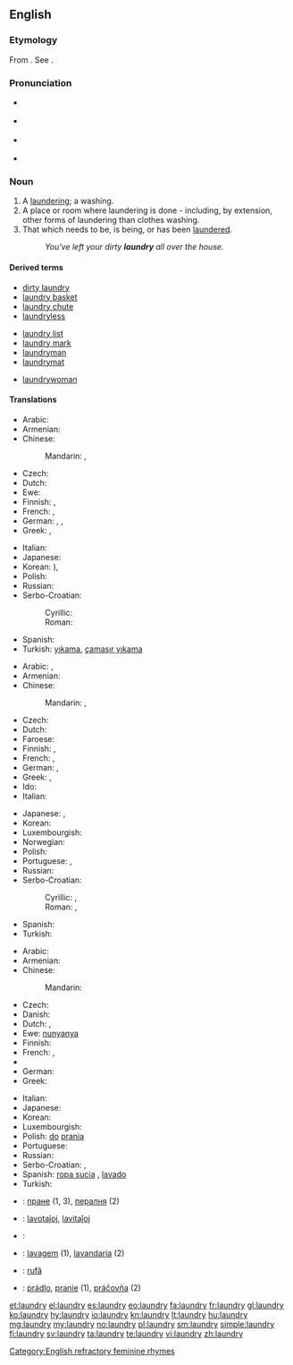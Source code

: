==English==
{{wikipedia}}

===Etymology===
From {{etyl|fro}} {{term|lavanderie|lang=fro}}. See {{term|launder}}.

===Pronunciation===
* {{a|UK}} {{IPA|/ˈlɔːn.dri/}}
* {{a|US}} {{IPA|/ˈlɔn.dri/}}
* {{a|cot-caught|northern cities vowel shift}} {{IPA|/ˈlɑn.dri/}}
* {{audio|en-us-laundry.ogg|Audio (US cot-caught merged)}}

===Noun===
{{en-noun|laundries}}

# A [[laundering]]; a washing.
# A place or room where laundering is done - including, by extension, other forms of laundering than clothes washing.
# That which needs to be, is being, or has been [[launder]]ed.
#: ''You've left your dirty '''laundry''' all over the house.''

====Derived terms====
{{rel-top3|Terms derived from ''laundry''}}
* [[dirty laundry]]
* [[laundry basket]]
* [[laundry chute]]
* [[laundryless]]
{{rel-mid3}}
* [[laundry list]]
* [[laundry mark]]
* [[laundryman]]
* [[laundrymat]]
{{rel-mid3}}
* [[laundrywoman]]
{{rel-bottom}}

====Translations====
{{trans-top|laundering; washing}}
* Arabic: {{t-|ar|غسيل|m|tr=ġasīl}}
* Armenian: {{t-|hy|լվացք|tr=lvac’k’}}
* Chinese:
*: Mandarin: {{t|cmn|洗衣|tr=xǐyī|sc=Hani}},  {{t-|cmn|洗濯|tr=xǐzhuó|sc=Hani}}
* Czech: {{t-|cs|praní|n}}
* Dutch: {{t+|nl|was|m}}
* Ewe: {{tø|ee|nunyanya|xs=Ewe}}
* Finnish: {{t-|fi|pyykkäys}}, {{t-|fi|pyykkääminen}}
* French: {{t+|fr|blanchisserie|f}},  {{t+|fr|blanchissage|m}}
* German: {{t+|de|Wäsche|f}},  {{t-|de|Wäscherei|f}},  {{t-|de|Waschen|n}}
* Greek: {{t+|el|πλύσιμο|n|sc=Grek}}, {{t+|el|μπουγάδα|f|sc=Grek}}
{{trans-mid}}
* Italian: {{t+|it|bucato|m}}
* Japanese: {{t+|ja|洗濯|tr=せんたく, sentaku}}
* Korean: {{t|ko|세탁|tr=setak|sc=Kore}} {{t|ko|洗濯|sc=Kore}}), {{t|ko|빨래|tr=ppallae|sc=Kore}}
* Polish: {{t+|pl|pranie|n}}
* Russian: {{t+|ru|стирка|f|tr=stírka}}
* Serbo-Croatian:
*: Cyrillic: {{t|sh|прање|n}}
*: Roman: {{t|sh|pranje|n}}
* Spanish: {{t+|es|colada|f}}
* Turkish: [[yıkama]], [[çamaşır yıkama]]
{{trans-bottom}}

{{trans-top|place or room where laundering is done}}
* Arabic: {{t-|ar|مصبغة|f|tr=máṣbaġa}},  {{t-|ar|مغسلة|f|tr=máġsala}}
* Armenian: {{t-|hy|լվացքատուն|tr=lvac’k’atun}}
* Chinese:
*: Mandarin: {{t|cmn|洗衣房|tr=xǐyīfáng|sc=Hani}},  {{t|cmn|洗衣店|tr=xǐyīdiàn|sc=Hani}}
* Czech: {{t-|cs|prádelna|f}}
* Dutch: {{t-|nl|wasserij|f}}
* Faroese: {{t-|fo|vaskarí|n}}
* Finnish: {{t+|fi|pesutupa}}, {{t+|fi|pesula}}
* French: {{t+|fr|laverie|f}},  {{t+|fr|buanderie|f}}
* German: {{t+|de|Waschküche|f}},  {{t-|de|Waschsalon|m}}
* Greek: {{t+|el|πλυσταριό|n|tr=plystarió|sc=Grek}}, {{t+|el|πλυντήριο|n|tr=plyntírio|sc=Grek}}
* Ido: {{t+|io|laverio|xs=Ido}}
* Italian: {{t+|it|lavanderia|f}}
{{trans-mid}}
* Japanese: {{t-|ja|ランドリー|tr=randorī}},  {{t-|ja|洗濯屋|tr=せんたくや, sentakuya}}
* Korean: {{t|ko|세탁실|tr=setaksil|sc=Kore}}
* Luxembourgish: {{t-|lb|Wäschkichen|f}}
* Norwegian: {{t+|no|vaskerom|n}}
* Polish: {{t-|pl|pralnia|f}}
* Portuguese: {{t+|pt|lavanderia}}, {{t-|pt|área de serviço}}
* Russian: {{t+|ru|прачечная|f|tr=práčečnaja}}
* Serbo-Croatian:
*: Cyrillic: {{t|sh|праоница|f}}, {{t|sh|перионица|f}}
*: Roman: {{t|sh|praonica|f}}, {{t|sh|perionica|f}}
* Spanish: {{t-|es|lavandería|f}}
* Turkish: {{t+|tr|çamaşırhane}}
{{trans-bottom}}

{{trans-top|that which needs to be laundered}}
* Arabic: {{t-|ar|مغسلة|m|tr=ghasiil}}
* Armenian: {{t-|hy|լվացք|tr=lvac’k’}}
* Chinese:
*: Mandarin: {{t|cmn|要洗的衣服|tr=yào xǐ de yīfu|sc=Hani}}
* Czech: {{t-|cs|prádlo|n}}
* Danish: {{t-|da|vasketøj|n}}
* Dutch: {{t+|nl|was|m}}, {{t-|nl|wasgoed|n}}
* Ewe: [[nunyanya]]
* Finnish: {{t+|fi|pyykki}}
* French: {{t+|fr|lessive|f}},  {{t+|fr|linge|f}}
* {{trreq|Georgian}}
* German: {{t+|de|Wäsche|f}}
* Greek: {{t+|el|άπλυτα|n|p|tr=áplyta|sc=Grek}}
{{trans-mid}}
* Italian: {{t+|it|bucato|m}}
* Japanese: {{t+|ja|洗濯物|tr=せんたくもの, sentakumono}}
* Korean: {{t|ko|세탁물|tr=setangmul|sc=Kore}}
* Luxembourgish: {{t-|lb|Wäsch}}
* Polish: {{t+|pl|rzecz|f|p|alt=rzeczy}} [[do]] [[pranie|prania]]
* Portuguese: {{t-|pt|roupa suja|f}}
* Russian: {{t+|ru|бельё|n|tr=bel'jó}}
* Serbo-Croatian: {{t-|sh|rublje|xs=Serbo-Croatian}}, {{t|sh|рубље|n}}
* Spanish: [[ropa sucia]] {{f}}, [[lavado]] {{m}}
* Turkish: {{t+|tr|çamaşır}}
{{trans-bottom}}

{{checktrans-top}}
* {{ttbc|bg}}: [[пране]] {{n}} (1, 3), [[пералня]] {{f}} (2)
* {{ttbc|eo}}: [[lavotaĵoj]], [[lavitaĵoj]]
* {{ttbc|ku}}: {{t|ku|balav}} {{f}}
{{trans-mid}}
* {{ttbc|pt}}: [[lavagem]] (1), [[lavandaria]] {{f}} (2)
* {{ttbc|ro}}: [[rufă]] {{f}}
* {{ttbc|sk}}: [[prádlo]], [[pranie]] {{n}} (1), [[práčovňa]]  {{f}} (2)
{{trans-bottom}}

[[Category:English refractory feminine rhymes]]

[[et:laundry]]
[[el:laundry]]
[[es:laundry]]
[[eo:laundry]]
[[fa:laundry]]
[[fr:laundry]]
[[gl:laundry]]
[[ko:laundry]]
[[hy:laundry]]
[[io:laundry]]
[[kn:laundry]]
[[lt:laundry]]
[[hu:laundry]]
[[mg:laundry]]
[[my:laundry]]
[[no:laundry]]
[[pl:laundry]]
[[sm:laundry]]
[[simple:laundry]]
[[fi:laundry]]
[[sv:laundry]]
[[ta:laundry]]
[[te:laundry]]
[[vi:laundry]]
[[zh:laundry]]